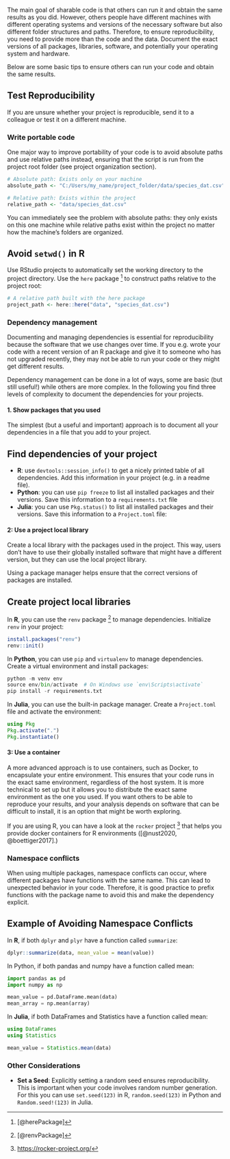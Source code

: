 The main goal of sharable code is that others can run it and obtain
the same results as you did. However, others people have different machines with 
different operating systems and versions of the necessary software but also different folder 
structures and paths. Therefore, to ensure reproducibility, you need to provide more than the code and the data. Document the exact versions of all packages, libraries, software, and potentially your operating system and hardware.

Below are some basic tips to ensure others can run your code and obtain the same results.

:::{.callout-tip}

## Test Reproducibility

If you are unsure whether your project is reproducible, send it to a colleague or test it on a different machine.

:::

### Write portable code

One major way to improve portability of your code is to avoid absolute paths and use relative paths instead, ensuring that the script is run from the project root folder (see project organization section).

```r
# Absolute path: Exists only on your machine
absolute_path <- "C:/Users/my_name/project_folder/data/species_dat.csv"

# Relative path: Exists within the project
relative_path <- "data/species_dat.csv"
```

You can immediately see the problem with absolute paths: they only exists on this
one machine while relative paths exist within the project no matter how the machine's folders are organized.

:::{.callout-tip}

## Avoid `setwd()` in R

Use RStudio projects to automatically set the working directory to the project directory. Use the `here` package [^1] to construct paths relative to the project root:

```r
# A relative path built with the here package
project_path <- here::here("data", "species_dat.csv")
```

:::

### Dependency management

Documenting and managing dependencies is essential for reproducibility because 
the software that we use changes over time.
If you e.g. wrote your code with a recent version of an R package and give it to someone who has not upgraded recently, they may not be able to run your code or they might get different results.

Dependency management can be done in a lot of ways, some are basic (but still
useful!) while others are more complex.
In the following you find three levels of complexity to document the dependencies for your projects.

#### 1. Show packages that you used

The simplest (but a useful and important) approach is to document all your 
dependencies in a file that you add to your project.

:::{.callout-tip}

## Find dependencies of your project

- **R**: use `devtools::session_info()` to get a nicely printed table of all
dependencies. Add this information in your project (e.g. in a readme file).
- **Python**: you can use `pip freeze` to list all installed packages and their versions. Save this information to a `requirements.txt` file
- **Julia**: you can use `Pkg.status()` to list all installed packages and their versions. Save this information to a `Project.toml` file:

:::

#### 2: Use a project local library

Create a local library with the packages used in the project.
This way, users don't have to use their globally installed software that might
have a different version, but they can use the local project library.

Using a package manager helps ensure that the correct versions of packages are installed.

:::{.callout-tip}

## Create project local libraries

In **R**, you can use the `renv` package [^2] to manage dependencies. Initialize `renv` in your project:

```r
install.packages("renv")
renv::init()
```

In **Python**, you can use `pip` and `virtualenv` to manage dependencies. Create a virtual environment and install packages:

```python
python -m venv env
source env/bin/activate  # On Windows use `env\Scripts\activate`
pip install -r requirements.txt
```

In **Julia**, you can use the built-in package manager. Create a `Project.toml` file and activate the environment:

```julia
using Pkg
Pkg.activate(".")
Pkg.instantiate()
```
:::

#### 3: Use a container

A more advanced approach is to use containers, such as Docker, to encapsulate your entire environment. This ensures that your code runs in the exact same environment, regardless of the host system.
It is more technical to set up but it allows you to distribute the exact same environment as the one you used. If you want others to be able to reproduce your results, and your analysis depends on software that can be difficult to install, it is an option that might be worth exploring.

If you are using R, you can have a look at the `rocker` project [^3] that helps you provide docker containers for R environments ([@nust2020, @boettiger2017].)

### Namespace conflicts

When using multiple packages, namespace conflicts can occur, where different packages have functions with the same name. This can lead to unexpected behavior in your code. Therefore, it is good practice to prefix functions with the package name to avoid this and make the dependency explicit.


:::{.callout-tip}

## Example of Avoiding Namespace Conflicts

In **R**, if both `dplyr` and `plyr` have a function called `summarize`:

```r
dplyr::summarize(data, mean_value = mean(value))
```
In Python, if both pandas and numpy have a function called mean:

```python
import pandas as pd
import numpy as np

mean_value = pd.DataFrame.mean(data)
mean_array = np.mean(array)
```

In **Julia**, if both DataFrames and Statistics have a function called mean:

```julia
using DataFrames
using Statistics

mean_value = Statistics.mean(data)
```

:::

### Other Considerations

- **Set a Seed**: Explicitly setting a random seed ensures reproducibility. This is important when your code involves random number generation. For this you can use `set.seed(123)` in R, `random.seed(123)` in Python and `Random.seed!(123)` in Julia.


[^1]: [@herePackage]

[^2]: [@renvPackage]

[^3]: [https://rocker-project.org/](https://rocker-project.org/)